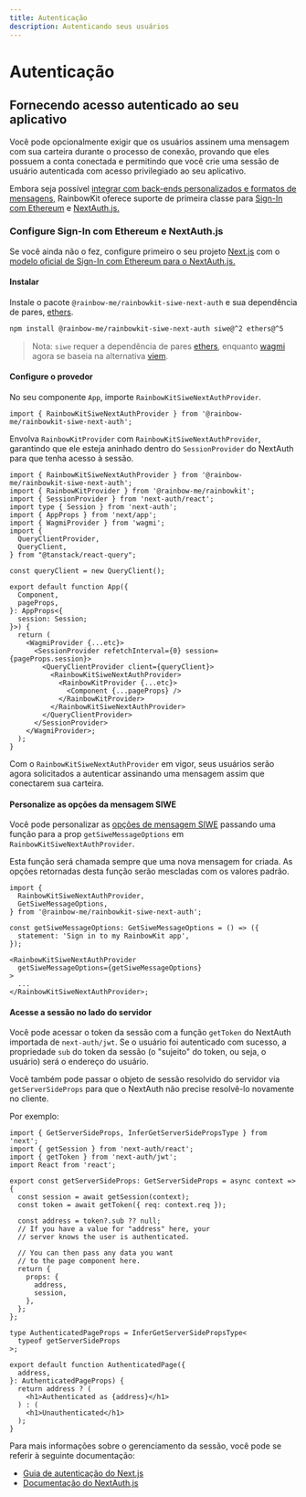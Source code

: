 ```yaml
---
title: Autenticação
description: Autenticando seus usuários
---
```


# Autenticação

## Fornecendo acesso autenticado ao seu aplicativo

Você pode opcionalmente exigir que os usuários assinem uma mensagem com sua carteira durante o processo de conexão, provando que eles possuem a conta conectada e permitindo que você crie uma sessão de usuário autenticada com acesso privilegiado ao seu aplicativo.

Embora seja possível [integrar com back-ends personalizados e formatos de mensagens,](/docs/custom-authentication) RainbowKit oferece suporte de primeira classe para [Sign-In com Ethereum](https://login.xyz) e [NextAuth.js.](https://next-auth.js.org)

### Configure Sign-In com Ethereum e NextAuth.js

Se você ainda não o fez, configure primeiro o seu projeto [Next.js](https://nextjs.org) com o [modelo oficial de Sign-In com Ethereum para o NextAuth.js.](https://docs.login.xyz/integrations/nextauth.js)

#### Instalar

Instale o pacote `@rainbow-me/rainbowkit-siwe-next-auth` e sua dependência de pares, [ethers](https://docs.ethers.org/v5/).

```bash
npm install @rainbow-me/rainbowkit-siwe-next-auth siwe@^2 ethers@^5
```

> Nota: `siwe` requer a dependência de pares [ethers](https://docs.ethers.org/v5/), enquanto [wagmi](https://wagmi.sh/) agora se baseia na alternativa [viem](https://viem.sh).

#### Configure o provedor

No seu componente `App`, importe `RainbowKitSiweNextAuthProvider`.

```tsx
import { RainbowKitSiweNextAuthProvider } from '@rainbow-me/rainbowkit-siwe-next-auth';
```

Envolva `RainbowKitProvider` com `RainbowKitSiweNextAuthProvider`, garantindo que ele esteja aninhado dentro do `SessionProvider` do NextAuth para que tenha acesso à sessão.

```tsx
import { RainbowKitSiweNextAuthProvider } from '@rainbow-me/rainbowkit-siwe-next-auth';
import { RainbowKitProvider } from '@rainbow-me/rainbowkit';
import { SessionProvider } from 'next-auth/react';
import type { Session } from 'next-auth';
import { AppProps } from 'next/app';
import { WagmiProvider } from 'wagmi';
import {
  QueryClientProvider,
  QueryClient,
} from "@tanstack/react-query";

const queryClient = new QueryClient();

export default function App({
  Component,
  pageProps,
}: AppProps<{
  session: Session;
}>) {
  return (
    <WagmiProvider {...etc}>
      <SessionProvider refetchInterval={0} session={pageProps.session}>
        <QueryClientProvider client={queryClient}>
          <RainbowKitSiweNextAuthProvider>
            <RainbowKitProvider {...etc}>
              <Component {...pageProps} />
            </RainbowKitProvider>
          </RainbowKitSiweNextAuthProvider>
        </QueryClientProvider>
      </SessionProvider>
    </WagmiProvider>;
  );
}
```

Com o `RainbowKitSiweNextAuthProvider` em vigor, seus usuários serão agora solicitados a autenticar assinando uma mensagem assim que conectarem sua carteira.

#### Personalize as opções da mensagem SIWE

Você pode personalizar as [opções de mensagem SIWE](https://github.com/spruceid/siwe/blob/v1.1.6/packages/siwe/lib/client.ts#L29) passando uma função para a prop `getSiweMessageOptions` em `RainbowKitSiweNextAuthProvider`.

Esta função será chamada sempre que uma nova mensagem for criada. As opções retornadas desta função serão mescladas com os valores padrão.

```tsx
import {
  RainbowKitSiweNextAuthProvider,
  GetSiweMessageOptions,
} from '@rainbow-me/rainbowkit-siwe-next-auth';

const getSiweMessageOptions: GetSiweMessageOptions = () => ({
  statement: 'Sign in to my RainbowKit app',
});

<RainbowKitSiweNextAuthProvider
  getSiweMessageOptions={getSiweMessageOptions}
>
  ...
</RainbowKitSiweNextAuthProvider>;
```

#### Acesse a sessão no lado do servidor

Você pode acessar o token da sessão com a função `getToken` do NextAuth importada de `next-auth/jwt`. Se o usuário foi autenticado com sucesso, a propriedade `sub` do token da sessão (o "sujeito" do token, ou seja, o usuário) será o endereço do usuário.

Você também pode passar o objeto de sessão resolvido do servidor via `getServerSideProps` para que o NextAuth não precise resolvê-lo novamente no cliente.

Por exemplo:

```tsx
import { GetServerSideProps, InferGetServerSidePropsType } from 'next';
import { getSession } from 'next-auth/react';
import { getToken } from 'next-auth/jwt';
import React from 'react';

export const getServerSideProps: GetServerSideProps = async context => {
  const session = await getSession(context);
  const token = await getToken({ req: context.req });

  const address = token?.sub ?? null;
  // If you have a value for "address" here, your
  // server knows the user is authenticated.

  // You can then pass any data you want
  // to the page component here.
  return {
    props: {
      address,
      session,
    },
  };
};

type AuthenticatedPageProps = InferGetServerSidePropsType<
  typeof getServerSideProps
>;

export default function AuthenticatedPage({
  address,
}: AuthenticatedPageProps) {
  return address ? (
    <h1>Authenticated as {address}</h1>
  ) : (
    <h1>Unauthenticated</h1>
  );
}
```

Para mais informações sobre o gerenciamento da sessão, você pode se referir à seguinte documentação:

-   [Guia de autenticação do Next.js](https://nextjs.org/docs/authentication)
-   [Documentação do NextAuth.js](https://next-auth.js.org)
